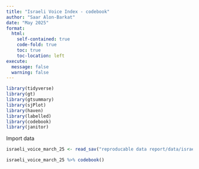 ```yaml
---
title: "Israeli Voice Index - codebook"
author: "Saar Alon-Barkat"
date: "May 2025"
format:
  html:
    self-contained: true
    code-fold: true
    toc: true
    toc-location: left
execute:
  message: false
  warning: false
---
```






```r
library(tidyverse)
library(gt)
library(gtsummary)
library(sjPlot)
library(haven)
library(labelled)
library(codebook)
library(janitor)
```

Import data
```r
israeli_voice_march_25 <- read_sav("reproducable data report/data/israeli_voice_march_25.sav") %>% janitor::clean_names()
```


```r
israeli_voice_march_25 %>% codebook()
```

